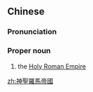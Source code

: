 ==Chinese==
{{zh-forms|s=神圣罗马帝国|type=24}}

===Pronunciation===
{{zh-pron
|m=Shénshèng Luómǎ Dìguó
|c=san4 sing3 lo4 maa5 dai3 gwok3
|cat=pn
}}

===Proper noun===
{{zh-propn}}

# {{lb|zh|history}} the [[Holy Roman Empire]]

{{zh-cat|Countries of Europe}}
[[zh:神聖羅馬帝國]]
